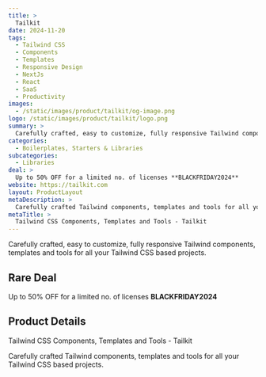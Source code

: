 ```yaml
---
title: >
  Tailkit
date: 2024-11-20
tags:
  - Tailwind CSS
  - Components
  - Templates
  - Responsive Design
  - NextJs
  - React
  - SaaS
  - Productivity
images:
  - /static/images/product/tailkit/og-image.png
logo: /static/images/product/tailkit/logo.png
summary: >
  Carefully crafted, easy to customize, fully responsive Tailwind components, templates and tools for all your Tailwind CSS based projects.
categories:
  - Boilerplates, Starters & Libraries
subcategories:
  - Libraries
deal: >
  Up to 50% OFF for a limited no. of licenses **BLACKFRIDAY2024**
website: https://tailkit.com
layout: ProductLayout
metaDescription: >
  Carefully crafted Tailwind components, templates and tools for all your Tailwind CSS based projects.
metaTitle: >
  Tailwind CSS Components, Templates and Tools - Tailkit
---
```

Carefully crafted, easy to customize, fully responsive Tailwind components, templates and tools for all your Tailwind CSS based projects.

## Rare Deal

Up to 50% OFF for a limited no. of licenses **BLACKFRIDAY2024**

## Product Details
Tailwind CSS Components, Templates and Tools - Tailkit

Carefully crafted Tailwind components, templates and tools for all your Tailwind CSS based projects.
